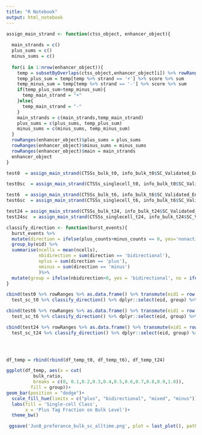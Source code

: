 ```yaml
---
title: "R Notebook"
output: html_notebook
---
```


```r

assign_main_strand <- function(ctss_object, enhancer_object){
  
  main_strands = c()
  plus_sums = c()
  minus_sums = c()
  
  for(i in 1:nrow(enhancer_object)){
    temp = subsetByOverlaps(ctss_object,enhancer_object[i]) %>% rowRanges()
    temp_plus_sum = temp[temp %>% strand == '+'] %>% score %>% sum
    temp_minus_sum = temp[temp %>% strand == '-'] %>% score %>% sum
    if(temp_plus_sum>temp_minus_sum){
      temp_main_strand = "+"
    }else{
      temp_main_strand = "-"
    }
    main_strands = c(main_strands,temp_main_strand)
    plus_sums = c(plus_sums, temp_plus_sum)
    minus_sums = c(minus_sums, temp_minus_sum)
  }
  rowRanges(enhancer_object)$plus_sums = plus_sums
  rowRanges(enhancer_object)$minus_sums = minus_sums
  rowRanges(enhancer_object)$main = main_strands
  enhancer_object
}
```

```r
test0  = assign_main_strand(CTSSs_bulk_t0, info_bulk_t0$SC_Validated_Enhancers$with_sc)

test0sc  = assign_main_strand(CTSSs_singlecell_t0, info_bulk_t0$SC_Validated_Enhancers$with_sc)

test6  = assign_main_strand(CTSSs_bulk_t6, info_bulk_t6$SC_Validated_Enhancers$with_sc)
test6sc  = assign_main_strand(CTSSs_singlecell_t6, info_bulk_t6$SC_Validated_Enhancers$with_sc)

test24 = assign_main_strand(CTSSs_bulk_t24, info_bulk_t24$SC_Validated_Enhancers$with_sc)
test24sc  = assign_main_strand(CTSSs_singlecell_t24, info_bulk_t24$SC_Validated_Enhancers$with_sc)

```

```r
classify_direction <- function(burst_events){
  burst_events %>%
  mutate(direction = ifelse(plus_counts+minus_counts == 0, yes='nonactive', no = ifelse(plus_counts>0, yes = ifelse(minus_counts>0, yes = 'bidirectional',no='plus'), no=ifelse(minus_counts>0, yes = 'minus',no='ERROR')))) %>%
  group_by(eid) %>% 
  summarise(ncells = mean(ncells),
            nbidirection = sum(direction == 'bidirectional'), 
            nplus = sum(direction == 'plus'), 
            nminus = sum(direction == 'minus')
            )%>%
  mutate(group = ifelse(nbidirection>0, yes = 'bidirectional', no = ifelse(nplus>0&nminus>0, yes = 'mixed', no = ifelse(nplus>0, yes = 'plus', no = ifelse(nminus>0, yes = 'minus', no = 'nonsc'))))) 
}
```


```r

cbind(test0 %>% rowRanges %>% as.data.frame() %>% transmute(eid1 = row.names(.), bulk_ratio = plus_sums/(plus_sums+minus_sums)) %>% arrange(eid1), 
  test_sc_t0 %>% classify_direction() %>% dplyr::select(eid, group) %>% arrange(eid)) -> df_temp_t0

cbind(test6 %>% rowRanges %>% as.data.frame() %>% transmute(eid1 = row.names(.), bulk_ratio = plus_sums/(plus_sums+minus_sums)) %>% arrange(eid1), 
  test_sc_t6 %>% classify_direction() %>% dplyr::select(eid, group) %>% arrange(eid)) -> df_temp_t6

cbind(test24 %>% rowRanges %>% as.data.frame() %>% transmute(eid1 = row.names(.), bulk_ratio = plus_sums/(plus_sums+minus_sums)) %>% arrange(eid1), 
  test_sc_t24 %>% classify_direction() %>% dplyr::select(eid, group) %>% arrange(eid)) -> df_temp_t24

  


df_temp = rbind(rbind(df_temp_t0, df_temp_t6), df_temp_t24)

ggplot(df_temp, aes(x = cut(
          bulk_ratio, 
          breaks = c(0, 0.1,0.2,0.3,0.4,0.5,0.6,0.7,0.8,0.9,1.0)), 
         fill = group))+
geom_bar(position = "dodge")+
  scale_fill_hue(limits = c("plus", "bidirectional", "mixed", "minus"))+
  labs(fill = 'Single-cell Class', 
       x = 'Plus Tag Fraction on Bulk Level')+
  theme_bw()

 ggsave('Jun8_preferance_bulk_sc_alltime.png', plot = last_plot(), path = 'C:/Users/evans/Documents/enhancer_project/Notes/', scale = 1,dpi = 300, width = 8, height=4, limitsize = FALSE)
```

